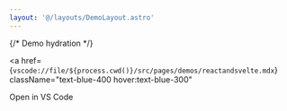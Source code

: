 ```yaml
---
layout: '@/layouts/DemoLayout.astro'
---
```



{/* Demo hydration */}

<div class="flex gap-8">
  <ReactDemo />
  <SvelteDemo />
</div>

<a
  href={`vscode://file/${process.cwd()}/src/pages/demos/reactandsvelte.mdx`}
  className="text-blue-400 hover:text-blue-300"
>
  Open in VS Code
</a>

<Code lang="astro" code={ReactDemoCode} />
<Code lang="astro" code={SvelteDemoCode} />
